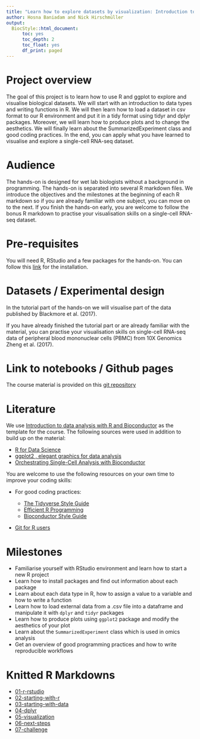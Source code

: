 ```yaml
---
title: "Learn how to explore datasets by visualization: Introduction to R and Bioconductor"
author: Hosna Baniadam and Nick Hirschmüller 
output:
  BiocStyle::html_document:
      toc: yes
      toc_depth: 2
      toc_float: yes
      df_print: paged
---
```


# Project overview

The goal of this project is to learn how to use R and ggplot to explore and visualise biological datasets. We will start with an introduction to data types and writing functions in R. We will then learn how to load a dataset in csv format to our R environment and put it in a tidy format using tidyr and dplyr packages. Moreover, we will learn how to produce plots and to change the aesthetics. We will finally learn about the SummarizedExperiment class and good coding practices. In the end, you can apply what you have learned to visualise and explore a single-cell RNA-seq dataset. 

# Audience

The hands-on is designed for wet lab biologists without a background in programming. The hands-on is separated into several R markdown files. We introduce the objectives and the milestones at the beginning of each R markdown so if you are already familiar with one subject, you can move on to the next. If you finish the hands-on early, you are welcome to follow the bonus R markdown to practise your visualisation skills on a single-cell RNA-seq dataset. 

# Pre-requisites

You will need R, RStudio and a few packages for the hands-on. You can follow this [link](https://carpentries-incubator.github.io/bioc-intro/setup.html) for the installation. 

# Datasets / Experimental design

In the tutorial part of the hands-on we will visualise part of the data published by Blackmore et al. (2017). 

If you have already finished the tutorial part or are already familiar with the material, you can practise your visualisation skills on single-cell RNA-seq data of peripheral blood mononuclear cells (PBMC) from 10X Genomics Zheng et al. (2017).

# Link to notebooks / Github pages

The course material is provided on this [git repository](https://git.embl.de/baniadam/intro_to_r_ebi) 

# Literature

We use [Introduction to data analysis with R and Bioconductor](https://carpentries-incubator.github.io/bioc-intro/index.html) as the template for the course. The following sources were used in addition to build up on the material:

- [R for Data Science](https://r4ds.had.co.nz/)
- [ggplot2 , elegant graphics for data analysis](https://ggplot2-book.org/)
- [Orchestrating Single-Cell Analysis with Bioconductor](http://bioconductor.org/books/release/OSCA/)

You are welcome to use the following resources on your own time to improve your coding skills: 

- For good coding practices: 

  + [The Tidyverse Style Guide](https://style.tidyverse.org/index.html)
  + [Efficient R Programming](https://csgillespie.github.io/efficientR/)
  + [Bioconductor Style Guide](https://contributions.bioconductor.org/r-code.html#r-code)
  
- [Git for R users](https://happygitwithr.com/index.html)

# Milestones

- Familiarise yourself with RStudio environment and learn how to start a new R project
- Learn how to install packages and find out information about each package
- Learn about each data type in R, how to assign a value to a variable and how to write a function 
- Learn how to load external data from a .csv file into a dataframe and manipulate it with `dplyr` and `tidyr` packages
- Learn how to produce plots using `ggplot2` package and modify the aesthetics of your plot
- Learn about the `SummarizedExperiment` class which is used in omics analysis
- Get an overview of good programming practices and how to write reproducible workflows

# Knitted R Markdowns

- [01-r-rstudio](https://www.huber.embl.de/users/baniadam/intro_to_r_course/01-r-rstudio.html)
- [02-starting-with-r](https://www.huber.embl.de/users/baniadam/intro_to_r_course/02-starting-with-r.html)
- [03-starting-with-data](https://www.huber.embl.de/users/baniadam/intro_to_r_course/03-starting-with-data.html)
- [04-dplyr](https://www.huber.embl.de/users/baniadam/intro_to_r_course/04-dplyr.html)
- [05-visualization](https://www.huber.embl.de/users/baniadam/intro_to_r_course/05-visualization.html)
- [06-next-steps](https://www.huber.embl.de/users/baniadam/intro_to_r_course/06-next-steps.html)
- [07-challenge](https://www.huber.embl.de/users/baniadam/intro_to_r_course/07-challenge.html)



